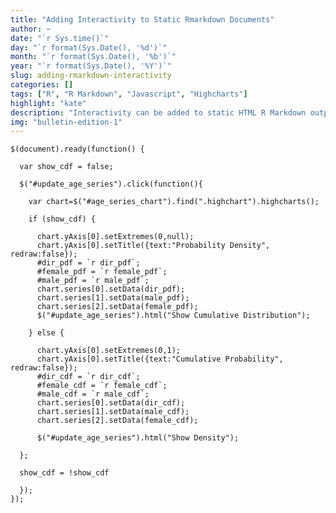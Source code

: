 ```yaml
---
title: "Adding Interactivity to Static Rmarkdown Documents"
author: ~
date: "`r Sys.time()`"
day: "`r format(Sys.Date(), '%d')`"
month: "`r format(Sys.Date(), '%b')`"
year: "`r format(Sys.Date(), '%Y')`"
slug: adding-rmarkdown-interactivity
categories: []
tags: ["R", "R Markdown", "Javascript", "Highcharts"]
highlight: "kate"
description: "Interactivity can be added to static HTML R Markdown outputs by using a couple of cool tricks."
img: "bulletin-edition-1"
---
```



```{class.source="language-javascript"}

$(document).ready(function() {

  var show_cdf = false;
  
  $("#update_age_series").click(function(){
  
    var chart=$("#age_series_chart").find(".highchart").highcharts();
    
    if (show_cdf) {
    
      chart.yAxis[0].setExtremes(0,null);
      chart.yAxis[0].setTitle({text:"Probability Density", redraw:false});
      #dir_pdf = `r dir_pdf`;
      #female_pdf = `r female_pdf`;
      #male_pdf = `r male_pdf`;
      chart.series[0].setData(dir_pdf);
      chart.series[1].setData(male_pdf);
      chart.series[2].setData(female_pdf);
      $("#update_age_series").html("Show Cumulative Distribution");
    
    } else {
    
      chart.yAxis[0].setExtremes(0,1);
      chart.yAxis[0].setTitle({text:"Cumulative Probability", redraw:false});
      #dir_cdf = `r dir_cdf`;
      #female_cdf = `r female_cdf`;
      #male_cdf = `r male_cdf`;
      chart.series[0].setData(dir_cdf);
      chart.series[1].setData(male_cdf);
      chart.series[2].setData(female_cdf);
      
      $("#update_age_series").html("Show Density");
    
  };
  
  show_cdf = !show_cdf
  
  }); 
});

```
